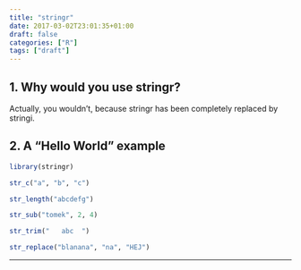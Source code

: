 ```yaml
---
title: "stringr"
date: 2017-03-02T23:01:35+01:00
draft: false
categories: ["R"]
tags: ["draft"]
---
```


## 1. Why would you use stringr?

Actually, you wouldn't, because stringr has been completely replaced by stringi.

## 2. A "Hello World" example

```r
library(stringr)

str_c("a", "b", "c")

str_length("abcdefg")

str_sub("tomek", 2, 4)

str_trim("   abc  ")

str_replace("blanana", "na", "HEJ")
```

***
